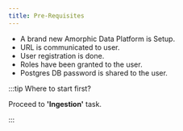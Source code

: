 ```yaml
---
title: Pre-Requisites
---
```


- A brand new Amorphic Data Platform is Setup.
- URL is communicated to user.
- User registration is done.
- Roles have been granted to the user.
- Postgres DB password is shared to the user.


:::tip Where to start first?

  Proceed to **'Ingestion'** task. 

:::